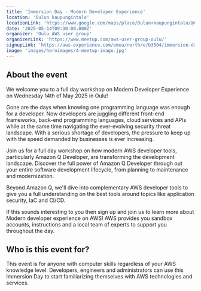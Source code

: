 ```yaml
---
title: 'Immersion Day - Modern Developer Experience'
location: 'Oulun kaupungintalo'
locationLink: 'https://www.google.com/maps/place/Oulun+kaupungintalo/@65.0139546,25.4720487,17z/data=!3m1!4b1!4m6!3m5!1s0x468033007ed8420b:0x673025b4750cfcaf!8m2!3d65.0139546!4d25.4720487!16s%2Fg%2F11wb3_bw55?entry=ttu&g_ep=EgoyMDI1MDUwNy4wIKXMDSoASAFQAw%3D%3D'
date: '2025-05-14T09:30:00.000Z'
organizer: 'Oulu AWS user group'
organizerLink: 'https://www.meetup.com/aws-user-group-oulu/'
signupLink: 'https://aws-experience.com/emea/north/e/b3504/immersion-day---modern-developer-experience-oulu'
image: 'images/heroimages/4-meetup-image.jpg'
---
```


## About the event

We welcome you to a full day workshop on Modern Developer Experience on Wednesday 14th of May 2025 in Oulu!

Gone are the days when knowing one programming language was enough for a developer. Now developers are juggling different front-end frameworks, back-end programming languages, cloud services and APIs while at the same time navigating the ever-evolving security threat landscape. With a serious shortage of developers, the pressure to keep up with the speed demanded by businesses is ever increasing.

Join us for a full day workshop on how modern AWS developer tools, particularly Amazon Q Developer, are transforming the development landscape. Discover the full power of Amazon Q Developer through out your entire software development lifecycle, from planning to maintenance and modernization.

Beyond Amazon Q, we'll dive into complementary AWS developer tools to give you a full understanding on the best tools around topics like application security, IaC and CI/CD.

If this sounds interesting to you then sign up and join us to learn more about Modern developer experience on AWS! AWS provides you sandbox accounts, instructions and a local team of experts to support you throughout the day.

## Who is this event for?

This event is for anyone with computer skills regardless of your AWS knowledge level. Developers, engineers and administrators can use this Immersion Day to start familiarizing themselves with AWS technologies and services.

